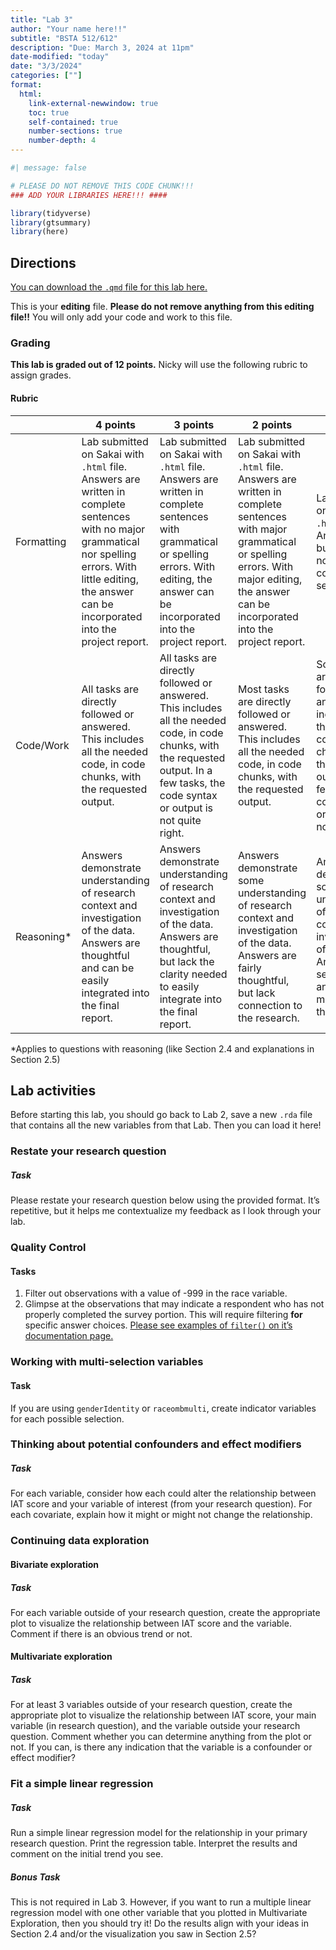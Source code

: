 ```yaml
---
title: "Lab 3"
author: "Your name here!!"
subtitle: "BSTA 512/612"
description: "Due: March 3, 2024 at 11pm"
date-modified: "today"
date: "3/3/2024"
categories: [""]
format: 
  html:
    link-external-newwindow: true
    toc: true
    self-contained: true
    number-sections: true
    number-depth: 4
---
```


```r
#| message: false

# PLEASE DO NOT REMOVE THIS CODE CHUNK!!!
### ADD YOUR LIBRARIES HERE!!! ####

library(tidyverse)
library(gtsummary)
library(here)
```

## Directions

[You can download the `.qmd` file for this lab here.](https://github.com/nwakim/W2024_BSTA_512/blob/main/labs/Lab_03.qmd)

This is your **editing** file. **Please do not remove anything from this editing file!!** You will only add your code and work to this file. 

### Grading

**This lab is graded out of 12 points.** Nicky will use the following rubric to assign grades.

#### Rubric

|             | 4 points                                                                                                                                                                                                        | 3 points                                                                                                                                                                                       | 2 points                                                                                                                                                                                                   | 1 point                                                                                                                                                                                  | 0 points                                                                                                               |
|------------|------------|------------|------------|------------|------------|
| Formatting  | Lab submitted on Sakai with `.html` file. Answers are written in complete sentences with no major grammatical nor spelling errors. With little editing, the answer can be incorporated into the project report. | Lab submitted on Sakai with `.html` file. Answers are written in complete sentences with grammatical or spelling errors. With editing, the answer can be incorporated into the project report. | Lab submitted on Sakai with `.html` file. Answers are written in complete sentences with major grammatical or spelling errors. With major editing, the answer can be incorporated into the project report. | Lab submitted on Sakai with `.html` file. Answers are bulletted or do not use complete sentences.                                                                                        | Lab *not* submitted on Sakai with `.html` file.                                                                        |
| Code/Work   | All tasks are directly followed or answered. This includes all the needed code, in code chunks, with the requested output.                                                                                      | All tasks are directly followed or answered. This includes all the needed code, in code chunks, with the requested output. In a few tasks, the code syntax or output is not quite right.       | Most tasks are directly followed or answered. This includes all the needed code, in code chunks, with the requested output.                                                                                | Some tasks are directly followed or answered.This includes all the needed code, in code chunks, with the requested output. In a few tasks, the code syntax or output is not quite right. | More than a quarter of the tasks are not completed properly.                                                           |
| Reasoning\* | Answers demonstrate understanding of research context and investigation of the data. Answers are thoughtful and can be easily integrated into the final report.                                                 | Answers demonstrate understanding of research context and investigation of the data. Answers are thoughtful, but lack the clarity needed to easily integrate into the final report.            | Answers demonstrate some understanding of research context and investigation of the data. Answers are fairly thoughtful, but lack connection to the research.                                              | Answers demonstrate some understanding of research context and investigation of the data. Answers seem rushed and with minimal thought.                                                  | Answers lack understanding of research context and investigation of the data. Answers seem rushed and without thought. |

\*Applies to questions with reasoning (like Section 2.4 and explanations in Section 2.5)

## Lab activities

Before starting this lab, you should go back to Lab 2, save a new `.rda` file that contains all the new variables from that Lab. Then you can load it here!

### Restate your research question

::: callout-important
##### Task

Please restate your research question below using the provided format. It's repetitive, but it helps me contextualize my feedback as I look through your lab.
:::

### Quality Control

::: callout-important
#### Tasks

1.  Filter out observations with a value of -999 in the race variable.
2.  Glimpse at the observations that may indicate a respondent who has not properly completed the survey portion. This will require filtering **for** specific answer choices. [Please see examples of `filter()` on it's documentation page.](https://dplyr.tidyverse.org/reference/filter.html#ref-examples)
:::

### Working with multi-selection variables

::: callout-important
#### Task

If you are using `genderIdentity` or `raceombmulti`, create indicator variables for each possible selection.
:::

### Thinking about potential confounders and effect modifiers

::: callout-important
##### Task

For each variable, consider how each could alter the relationship between IAT score and your variable of interest (from your research question). For each covariate, explain how it might or might not change the relationship.
:::

### Continuing data exploration

#### Bivariate exploration

::: callout-important
##### Task

For each variable outside of your research question, create the appropriate plot to visualize the relationship between IAT score and the variable. Comment if there is an obvious trend or not.
:::

#### Multivariate exploration

::: callout-important
##### Task

For at least 3 variables outside of your research question, create the appropriate plot to visualize the relationship between IAT score, your main variable (in research question), and the variable outside your research question. Comment whether you can determine anything from the plot or not. If you can, is there any indication that the variable is a confounder or effect modifier?
:::

### Fit a simple linear regression

::: callout-important
##### Task

Run a simple linear regression model for the relationship in your primary research question. Print the regression table. Interpret the results and comment on the initial trend you see.
:::

::: callout-important
##### Bonus Task

This is not required in Lab 3. However, if you want to run a multiple linear regression model with one other variable that you plotted in Multivariate Exploration, then you should try it! Do the results align with your ideas in Section 2.4 and/or the visualization you saw in Section 2.5?
:::
